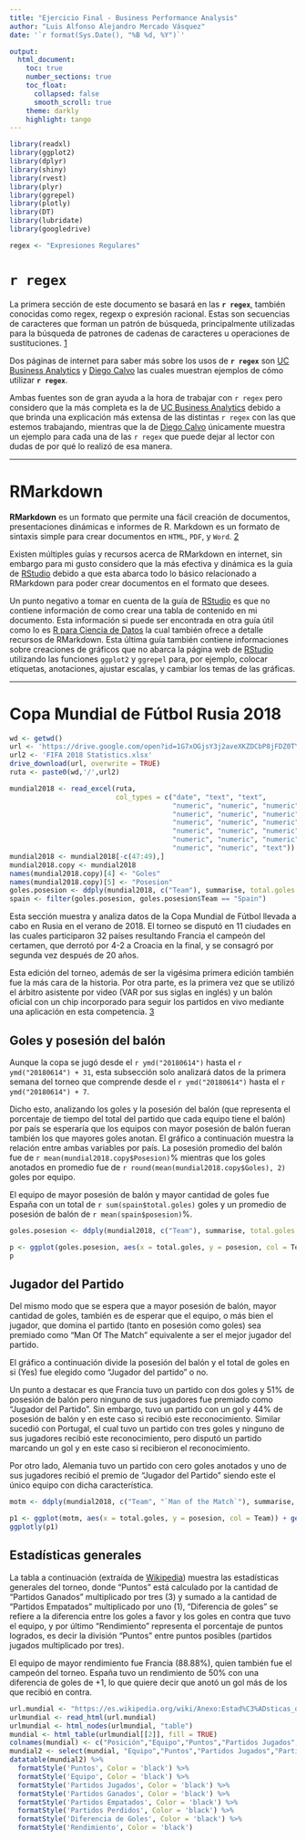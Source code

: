 ---
title: "Ejercicio Final - Business Performance Analysis"
author: "Luis Alfonso Alejandro Mercado Vásquez"
date: '`r format(Sys.Date(), "%B %d, %Y")`'

output:
  html_document:
    toc: true
    number_sections: true
    toc_float:
      collapsed: false
      smooth_scroll: true
    theme: darkly
    highlight: tango
---

```{r include = FALSE}
library(readxl)
library(ggplot2)
library(dplyr)
library(shiny)
library(rvest)
library(plyr)
library(ggrepel)
library(plotly)
library(DT)
library(lubridate)
library(googledrive)
```

```{r echo = FALSE}
regex <- "Expresiones Regulares"
```
# `r regex`

La primera sección de este documento se basará en las **`r regex`**, también conocidas como regex, regexp o expresión racional. Estas son secuencias de caracteres que forman un patrón de búsqueda, principalmente utilizadas para la búsqueda de patrones de cadenas de caracteres u operaciones de sustituciones. [1](http://rpubs.com/ydmarinb/429756) 

Dos páginas de internet para saber más sobre los usos de **`r regex`** son [UC Business Analytics](http://uc-r.github.io/regex) y [Diego Calvo](http://www.diegocalvo.es/expresiones-regulares-en-r/) las cuales muestran ejemplos de cómo utilizar **`r regex`**. 

Ambas fuentes son de gran ayuda a la hora de trabajar con `r regex` pero considero que la más completa es la de [UC Business Analytics](http://uc-r.github.io/regex) debido a que brinda una explicación más extensa de las distintas `r regex` con las que estemos trabajando, mientras que la de [Diego Calvo](http://www.diegocalvo.es/expresiones-regulares-en-r/) únicamente muestra un ejemplo para cada una de las `r regex` que puede dejar al lector con dudas de por qué lo realizó de esa manera. 

***

# RMarkdown

**RMarkdown** es un formato que permite una fácil creación de documentos, presentaciones dinámicas e informes de R. Markdown es un formato de sintaxis simple para crear documentos en `HTML`, `PDF`, y `Word`. [2](https://rstudio-pubs-static.s3.amazonaws.com/169221_63fd9f5f6c71491fbbfe42ed298b3c31.html) 

Existen múltiples guías y recursos acerca de RMarkdown en internet, sin embargo para mi gusto considero que la más efectiva y dinámica es la guía de [RStudio](https://rmarkdown.rstudio.com/lesson-1.html) debido a que esta abarca todo lo básico relacionado a RMarkdown para poder crear documentos en el formato que desees. 

Un punto negativo a tomar en cuenta de la guía de [RStudio](https://rmarkdown.rstudio.com/lesson-1.html) es que no contiene información de como crear una tabla de contenido en mi documento. Esta información si puede ser encontrada en otra guía útil como lo es [R para Ciencia de Datos](https://es.r4ds.hadley.nz/r-markdown.html) la cual también ofrece a detalle recursos de RMarkdown. Esta última guía también contiene informaciones sobre creaciones de gráficos que no abarca la página web de [RStudio](https://rmarkdown.rstudio.com/lesson-1.html) utilizando las funciones `ggplot2` y `ggrepel` para, por ejemplo, colocar etiquetas, anotaciones, ajustar escalas, y cambiar los temas de las gráficas. 

***

# Copa Mundial de Fútbol Rusia 2018

```{r include = FALSE}
wd <- getwd()
url <- 'https://drive.google.com/open?id=1G7xOGjsY3j2aveXKZDCbP8jFDZ0TY4Mr'
url2 <- 'FIFA 2018 Statistics.xlsx'
drive_download(url, overwrite = TRUE)
ruta <- paste0(wd,'/',url2)
```

```{r echo = FALSE}
mundial2018 <- read_excel(ruta, 
                          col_types = c("date", "text", "text", 
                                        "numeric", "numeric", "numeric", 
                                        "numeric", "numeric", "numeric", 
                                        "numeric", "numeric", "numeric", 
                                        "numeric", "numeric", "numeric", 
                                        "numeric", "numeric", "numeric", 
                                        "numeric", "numeric", "text"))
mundial2018 <- mundial2018[-c(47:49),]
mundial2018.copy <- mundial2018
names(mundial2018.copy)[4] <- "Goles"
names(mundial2018.copy)[5] <- "Posesion"
goles.posesion <- ddply(mundial2018, c("Team"), summarise, total.goles = sum(`Goal Scored`), posesion = mean(`Ball Possession %`))
spain <- filter(goles.posesion, goles.posesion$Team == "Spain")
```
 
Esta sección muestra y analiza datos de la Copa Mundial de Fútbol llevada a cabo en Rusia en el verano de 2018. El torneo se disputó en 11 ciudades en las cuales participaron 32 países resultando Francia el campeón del certamen, que derrotó por 4-2 a Croacia en la final, y se consagró por segunda vez después de 20 años.
 
Esta edición del torneo, además de ser la vigésima primera edición también fue la más cara de la historia. Por otra parte, es la primera vez que se utilizó el árbitro asistente por video (VAR por sus siglas en inglés) y un balón oficial con un chip incorporado para seguir los partidos en vivo mediante una aplicación en esta competencia. [3](https://es.wikipedia.org/wiki/Copa_Mundial_de_F%C3%BAtbol_de_2018)
 
 

## Goles y posesión del balón
 
Aunque la copa se jugó desde el `r ymd("20180614")` hasta el `r ymd("20180614") + 31`, esta subsección solo analizará datos de la primera semana del torneo que comprende desde el `r ymd("20180614")` hasta el `r ymd("20180614") + 7`.

Dicho esto, analizando los goles y la posesión del balón (que representa el porcentaje de tiempo del total del partido que cada equipo tiene el balón) por país se esperaría que los equipos con mayor posesión de balón fueran también los que mayores goles anotan. El gráfico a continuación muestra la relación entre ambas variables por país. La posesión promedio del balón fue de `r mean(mundial2018.copy$Posesion)`% mientras que los goles anotados en promedio fue de `r round(mean(mundial2018.copy$Goles), 2)` goles por equipo.
 
El equipo de mayor posesión de balón y mayor cantidad de goles fue España con un total de `r sum(spain$total.goles)` goles y un promedio de posesión de balón de `r mean(spain$posesion)`%.   

```{r echo = FALSE}
goles.posesion <- ddply(mundial2018, c("Team"), summarise, total.goles = sum(`Goal Scored`), posesion = mean(`Ball Possession %`))

p <- ggplot(goles.posesion, aes(x = total.goles, y = posesion, col = Team)) + geom_point() + geom_text_repel(aes(label = Team), size = 2.8) + theme(plot.background = element_rect(fill = "black")) + theme(legend.position = 'none') + labs(title="Relación entre goles y posesión del balón", subtitle="Posesión promedio del balón y cantidad total de goles por país", x="Total de goles", y="Posesión promedio (en %)") + theme(plot.title = element_text(color = "white")) + theme(plot.subtitle = element_text(color = "white")) + theme(axis.title = element_text(color = "white")) + theme(panel.background = element_rect(fill = "lightgray")) + theme(axis.text = element_text(color = "white")) + theme(panel.border = element_blank(), panel.grid.major = element_line(color = "white"), panel.grid.minor = element_blank())
p
```
 
 
 
## Jugador del Partido

Del mismo modo que se espera que a mayor posesión de balón, mayor cantidad de goles, también es de esperar que el equipo, o más bien el jugador, que domina el partido (tanto en posesión como goles) sea premiado como “Man Of The Match” equivalente a ser el mejor jugador del partido. 

El gráfico a continuación divide la posesión del balón y el total de goles en si (Yes) fue elegido como “Jugador del partido” o no. 

Un punto a destacar es que Francia tuvo un partido con dos goles y 51% de posesión de balón pero ninguno de sus jugadores fue premiado como “Jugador del Partido”. Sin embargo, tuvo un partido con un gol y 44% de posesión de balón y en este caso si recibió este reconocimiento. Similar sucedió con Portugal, el cual tuvo un partido con tres goles y ninguno de sus jugadores recibió este reconocimiento, pero disputó un partido marcando un gol y en este caso si recibieron el reconocimiento. 

Por otro lado, Alemania tuvo un partido con cero goles anotados y uno de sus jugadores recibió el premio de “Jugador del Partido” siendo este el único equipo con dicha característica.
 

```{r echo = FALSE, warning = FALSE}
motm <- ddply(mundial2018, c("Team", "`Man of the Match`"), summarise, total.goles = sum(`Goal Scored`), posesion = mean(`Ball Possession %`))

p1 <- ggplot(motm, aes(x = total.goles, y = posesion, col = Team)) + geom_point() + geom_text_repel(aes(label = Team), size = 2.8) + theme(plot.background = element_rect(fill = "black")) + theme(legend.position = 'none') + labs(title="Jugador seleccionado como 'Jugador del Partido'", x="Total de goles", y="Posesión promedio (en %)") + theme(plot.title = element_text(color = "white")) + theme(plot.subtitle = element_text(color = "white")) + theme(axis.title = element_text(color = "white")) + theme(panel.background = element_rect(fill = "lightgray")) + theme(axis.text = element_text(color = "white")) + theme(panel.border = element_blank(), panel.grid.major = element_line(color = "white"), panel.grid.minor = element_blank()) + facet_wrap(~ motm$`Man of the Match`)
ggplotly(p1)
```
  
   
    
 
## Estadísticas generales

La tabla a continuación (extraída de [Wikipedia](https://es.wikipedia.org/wiki/Anexo:Estad%C3%ADsticas_de_la_Copa_Mundial_de_F%C3%BAtbol_de_2018#Tabla_general)) muestra las estadísticas generales del torneo, donde “Puntos” está calculado por la cantidad de “Partidos Ganados” multiplicado por tres (3) y sumado a la cantidad de “Partidos Empatados” multiplicado por uno (1), “Diferencia de goles” se refiere a la diferencia entre los goles a favor y los goles en contra que tuvo el equipo, y por último “Rendimiento” representa el porcentaje de puntos logrados, es decir la división “Puntos” entre puntos posibles (partidos jugados multiplicado por tres).

El equipo de mayor rendimiento fue Francia (88.88%), quien también fue el campeón del torneo. España tuvo un rendimiento de 50% con una diferencia de goles de +1, lo que quiere decir que anotó un gol más de los que recibió en contra.


```{r echo = FALSE}
url.mundial <- "https://es.wikipedia.org/wiki/Anexo:Estad%C3%ADsticas_de_la_Copa_Mundial_de_F%C3%BAtbol_de_2018#Tabla_general"
urlmundial <- read_html(url.mundial)
urlmundial <- html_nodes(urlmundial, "table")
mundial <- html_table(urlmundial[[2]], fill = TRUE)
colnames(mundial) <- c("Posición","Equipo","Puntos","Partidos Jugados","Partidos Ganados","Partidos Empatados","Partidos Perdidos","Goles a Favor","Goles en Contra", "Diferencia de Goles", "Rendimiento")
mundial2 <- select(mundial, "Equipo","Puntos","Partidos Jugados","Partidos Ganados","Partidos Empatados","Partidos Perdidos", "Diferencia de Goles", "Rendimiento")
datatable(mundial2) %>% 
  formatStyle('Puntos', Color = 'black') %>% 
  formatStyle('Equipo', Color = 'black') %>% 
  formatStyle('Partidos Jugados', Color = 'black') %>% 
  formatStyle('Partidos Ganados', Color = 'black') %>% 
  formatStyle('Partidos Empatados', Color = 'black') %>% 
  formatStyle('Partidos Perdidos', Color = 'black') %>% 
  formatStyle('Diferencia de Goles', Color = 'black') %>% 
  formatStyle('Rendimiento', Color = 'black')
```



